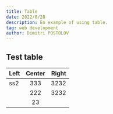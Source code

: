 ```yaml
---
title: Table
date: 2022/8/28
description: En example of using table.
tag: web development
author: Dimitri POSTOLOV
---
```


## Test table

| Left | Center | Right |
| ---- | :----: | ----: |
| ss2  |  333   |  3232 |
|      |  222   |  3232 |
|      |   23   |       |
